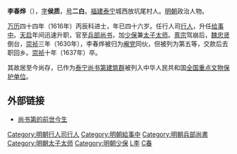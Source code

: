 '''李春烨'''（{{bd|1571年||1637年|catIdx=L李}}），[[表字|字]]'''侯质'''，[[号|号]]'''二白'''。[[福建|福建]][[泰宁县|泰宁]]城西放坑尾村人。[[明朝|明朝]]政治人物。

[[万历|万历]]四十四年（1616年）丙辰科进士，年已四十六岁。任行人司[[行人|行人]]，升任[[给事中|给事中]]。[[天启_(明朝)|天启]]年间迅速升职，官至[[兵部尚书|兵部尚书]]，加[[少保|少保]]兼[[太子太师|太子太师]]。[[明熹宗|熹宗]]驾崩后，[[魏忠贤|魏忠贤]]倒台，[[崇祯|崇祯]]三年（1630年），李春烨被归为[[阉党|阉党]]同伙，但被列为第五等，交款后去职回乡。[[崇祯|崇祯]]十年（1637年）卒。

其故居至今尚存，已作为[[泰宁尚书第建筑群|泰宁尚书第建筑群]]被列入中华人民共和国[[全国重点文物保护单位|全国重点文物保护单位]]。

==外部链接==
*[http://www.civilness.com/info/news_detail.asp?bigclass_id=20020925205833046&smallclass_id=20021009162703312&news_id=20040512143015750 尚书第的前世今生]{{dead link|date=2018年3月 |bot=InternetArchiveBot |fix-attempted=yes }}

{{萬曆四十四年丙辰科殿試金榜}}
{{DEFAULTSORT:L李}}
[[Category:明朝行人司行人|Category:明朝行人司行人]]
[[Category:明朝給事中|Category:明朝給事中]]
[[Category:明朝兵部尚書|Category:明朝兵部尚書]]
[[Category:明朝太子太师|Category:明朝太子太师]]
[[Category:明朝少保|Category:明朝少保]]
[[Category:泰宁人|L李]]
[[Category:李姓|C春]]
